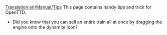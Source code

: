[[Translation:en/Manual/Tips]]
This page contains handy tips and trick for OpenTTD.

*Did you know that you can sell an entire train all at once by dragging the engine onto the dynamite icon?